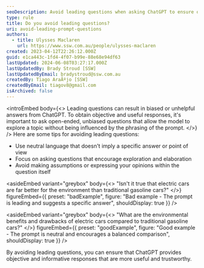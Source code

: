 ```yaml
---
seoDescription: Avoid leading questions when asking ChatGPT to ensure objective and informative responses that are more trustworthy.
type: rule
title: Do you avoid leading questions?
uri: avoid-leading-prompt-questions
authors:
  - title: Ulysses Maclaren
    url: https://www.ssw.com.au/people/ulysses-maclaren
created: 2023-04-12T22:26:12.000Z
guid: e1ca443c-1fd4-4f07-b99e-88e68e94df63
lastUpdated: 2024-06-08T03:27:17.000Z
lastUpdatedBy: Brady Stroud [SSW]
lastUpdatedByEmail: bradystroud@ssw.com.au
createdBy: Tiago AraÃºjo [SSW]
createdByEmail: tiagov8@gmail.com
isArchived: false
---
```


<introEmbed
  body={<>
Leading questions can result in biased or unhelpful answers from ChatGPT. To obtain objective and useful responses, it's important to ask open-ended, unbiased questions that allow the model to explore a topic without being influenced by the phrasing of the prompt.
  </>}
/>
Here are some tips for avoiding leading questions:

* Use neutral language that doesn't imply a specific answer or point of view
* Focus on asking questions that encourage exploration and elaboration
* Avoid making assumptions or expressing your opinions within the question itself

<asideEmbed
  variant="greybox"
  body={<>
    "Isn't it true that electric cars are far better for the environment than traditional gasoline cars?"
  </>}
  figureEmbed={{
    preset: "badExample",
    figure: "Bad example - The prompt is leading and suggests a specific answer",
    shouldDisplay: true
  }}
/>

<asideEmbed
  variant="greybox"
  body={<>
    "What are the environmental benefits and drawbacks of electric cars compared to traditional gasoline cars?"
  </>}
  figureEmbed={{
    preset: "goodExample",
    figure: "Good example - The prompt is neutral and encourages a balanced comparison",
    shouldDisplay: true
  }}
/>

By avoiding leading questions, you can ensure that ChatGPT provides objective and informative responses that are more useful and trustworthy.
